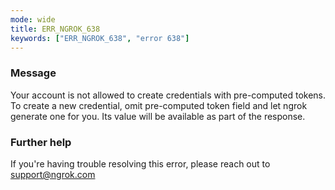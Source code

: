```yaml
---
mode: wide
title: ERR_NGROK_638
keywords: ["ERR_NGROK_638", "error 638"]
---
```



### Message

Your account is not allowed to create credentials with pre-computed tokens. To create a new credential, omit pre-computed token field and let ngrok generate one for you. Its value will be available as part of the response.

<ErrorDetails />

### Further help

If you're having trouble resolving this error, please reach out to [support@ngrok.com](mailto:support@ngrok.com?subject=Help%20with%20ERR_NGROK_638)
